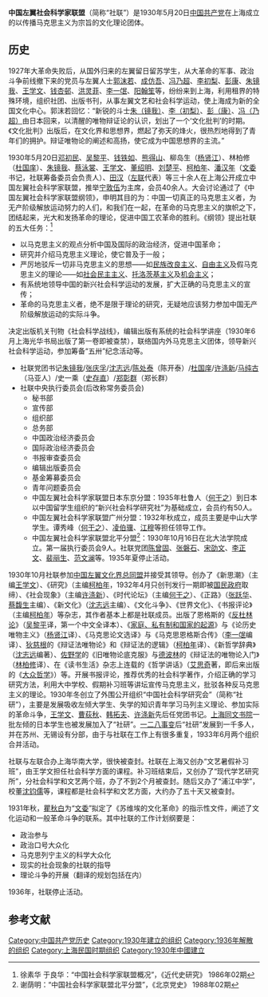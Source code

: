 '''中国左翼社会科学家联盟'''（简称“社联”）是1930年5月20日[[中国共产党|中国共产党]]在上海成立的以传播马克思主义为宗旨的文化理论团体。
==历史==
1927年大革命失败后，从国外归来的左翼留日留苏学生，从大革命的军事、政治斗争前线撤下来的党员与左翼人士[[郭沫若|郭沫若]]、[[成仿吾|成仿吾]]、[[冯乃超|冯乃超]]、[[李初梨|李初梨]]、[[彭康|彭康]]、[[朱镜我|朱镜我]]、[[王学文|王学文]]、[[钱杏邨|钱杏邨]]、[[洪灵菲|洪灵菲]]、[[李一氓|李一氓]]、[[阳翰笙|阳翰笙]]等，纷纷来到上海，利用租界的特殊环境，组织社团、出版书刊，从事左翼文艺和社会科学运动，使上海成为新的全国文化中心。郭沫若回忆：“新锐的斗士[[朱镜我|朱（镜我）]]、[[李初梨|李（初梨）]]、[[彭康|彭（康）]]、[[冯乃超|冯（乃超）]]由日本回来，以清醒的唯物辩证论的认识，划出了一个‘文化批判’的时期。《文化批判》出版后，在文化界和思想界，燃起了弥天的烽火，很热烈地得到了青年们的拥护。辩证唯物论的阐述和高扬，使它成为中国思想界的主流。”

1930年5月20日[[邓初民|邓初民]]、[[吴黎平|吴黎平]]、[[钱铁如|钱铁如]]、[[熊得山|熊得山]]、柳岛生（[[杨贤江|杨贤江]]）、林柏修（[[杜国庠|杜国庠]]）、[[朱镜我|朱镜我]]、[[蔡泳裳|蔡泳裳]]、[[王学文|王学文]]、[[董绍明|董绍明]]、[[刘楚平|刘楚平]]、[[柯柏年|柯柏年]]、[[潘汉年|潘汉年]]（[[文委|文委]]书记，社联筹备委员会负责人）、[[田汉|田汉]]（[[左联|左联]]代表）等三十余人在上海公开成立中国左翼社会科学家联盟，推举[[宁敦伍|宁敦伍]]为主席，会员40余人。大会讨论通过了《中国左翼社会科学家联盟纲领》，申明其目的为：中国一切真正的马克思主义者，为无产阶级解放运动努力的人们，和我们在一起，在革命的马克思主义的旗帜之下，团结起来，光大和发扬革命的理论，促进中国工农革命的胜利。《纲领》提出社联的五大任务：<ref>徐素华  于良华：“中国社会科学家联盟概况”，《近代史研究》 1986年02期</ref>
* 以马克思主义的观点分析中国及国际的政治经济，促进中国革命；
* 研究并介绍马克思主义理论，使它普及于一般；
* 严厉地驳斥一切非马克思主义的思想——如[[民族改良主义|民族改良主义]]、[[自由主义|自由主义]]及假马克思主义的理论——如[[社会民主主义|社会民主主义]]、[[托洛茨基主义|托洛茨基主义]]及[[机会主义|机会主义]]；
* 有系统地领导中国的新兴社会科学运动的发展，扩大正确的马克思主义的宣传；
* 革命的马克思主义者，绝不是限于理论的研究，无疑地应该努力参加中国无产阶级解放运动的实际斗争。
决定出版机关刊物《社会科学战线》，编辑出版有系统的社会科学讲座（1930年6月上海光华书局出版了第一卷即被查禁），联络国内外马克思主义团体，领导新兴社会科学运动，参加筹备“五卅”纪念活动等。

*社联党团书记[[朱镜我|朱镜我]]/[[张庆孚|张庆孚]]/[[沈志远|沈志远]]/[[陈处泰|陈处泰]]（陈开泰）/[[杜国庠|杜国庠]]/[[许涤新|许涤新]]/[[马纯古|马纯古]]（马亚人）/史一乘（[[史存直|史存直]]）/[[郑彰群|郑彰群]]（郑长群）
*社联中央执行委员会(后改称常务委员会)
**秘书部
**宣传部
**组织部
**总务部
**中国政治经济委员会
**国际政治经济委员会
**书报审查委员会
**编辑出版委员会
**基金筹募委员会
**青年问题委员会
** 中国左翼社会科学家联盟日本东京分盟：1935年杜鲁人（[[何干之|何干之]]）到日本以中国留学生组织的“新兴社会科学研究社”为基础成立，会员约有50人。
** 中国左翼社会科学家联盟广州分盟：1932年秋成立，成员主要是中山大学学生。谭秀峰（[[何干之|何干之]]）、[[凌伯骥|凌伯骥]]、[[江穆|江穆]]等担任领导工作。
** 中国左翼社会科学家联盟北平分盟<ref>谢荫明：“中国社会科学家联盟北平分盟”，《北京党史》 1988年02期</ref>：1930年10月16日在北大法学院成立。第一届执行委员会9人。社联党团[[陈曾固|陈曾固]]、[[张磐石|张磐石]]、[[宋劭文|宋劭文]]、[[李正文|李正文]]、[[裴丽生|裴丽生]]、[[范文澜|范文澜]]等。1935年夏停止活动。

1930年10月社联参加[[中国左翼文化界总同盟|中国左翼文化界总同盟]]并接受其领导。创办了《新思潮》（主编[[王学文|王学文]]）、《研究》（主编[[柯柏年|柯柏年]]，1932年4月只创刊发行一期即被[[国民政府|国民政府]]取缔）、《社会现象》（主编[[许涤新|许涤新]]）、《时代论坛》（主编[[何干之|何干之]]）、《正路》（[[张跃华|张跃华]]、[[蔡馥生|蔡馥生]]主编）、《新文化》（[[沈志远|沈志远]]主编）、《文化斗争》、《世界文化》、《书报评论》（主编[[柯柏年|柯柏年]]）等杂志，其作者基本上都是社联成员。出版了恩格斯的《[[反杜林论|反杜林论]]》（[[吴黎平|吴黎平]]译，第一个中文全译本）、《[[家庭、私有制和国家的起源|家庭、私有制和国家的起源]]》与《论历史唯物主义》（[[杨贤江|杨贤江]]译）、《马克思论文选译》与《马克思恩格斯合传》（[[李一氓|李一氓]]编译）、[[狄慈根|狄慈根]]的《辩证法唯物论》和《辩证法的逻辑》（[[柯柏年|柯柏年]]译）、《新哲学辞典》（[[沈志远|沈志远]]编著）、[[佐野学|佐野学]]的《旧唯物论底克服》与[[德波林|德波林]]的《辩证法的唯物论入门》（[[林柏修|林柏修]]译）、在《读书生活》杂志上连载的《哲学讲话》（[[艾思奇|艾思奇]]著，即后来出版的《[[大众哲学|大众哲学]]》）等。开展书报评论，推荐优秀的社会科学著作，介绍正确的学习研究方法，利用大中学校、假期补习班等讲坛宣传马克思主义，批驳各种反马克思主义的理论。1930年冬创立了外围公开组织“中国社会科学研究会”（简称“社研”），主要是发展吸收左倾大学生、失学的知识青年学习马列主义理论、参加实际的革命斗争，[[王学文|王学文]]、[[曹荻秋|曹荻秋]]、[[韩拓夫|韩拓夫]]、[[许涤新|许涤新]]先后任党团书记。[[上海同文书院|上海同文书院]]一批左倾的日本学生也被发展加入了“社研”。[[一二八事变|一二八事变]]后“社研”发展到一千多人，并在苏州、无锡设有分部，由于与社联在工作上有很多重复，1933年6月两个组织合并活动。

社联与左联合办上海华南大学，很快被查封。社联在上海又创办“文艺暑假补习班”，由王学文担任社会科学方面的课程。补习班结束后，又创办了“现代学艺研究所”，分社会科学和文艺两个班，办了不到2个月被查封。随后又办了“浦江中学”，校董[[沈钧儒|沈钧儒]]等，课程都是社会科学和文艺方面，大约办了五十天又被查封。
 
1931年秋，[[瞿秋白|瞿秋白]]为“[[文委|文委]]”拟定了《苏维埃的文化革命》的指示性文件，阐述了文化运动和一般革命斗争的联系。其中社联的工作计划纲要是：
*政治参与
*政治口号大众化
*马克思列宁主义的科学大众化
*现实的社会现象的社联的指导
*理论斗争的开展（翻译的规划包括在内）

1936年，社联停止活动。

==参考文献==
<references/>
[[Category:中国共产党历史|Category:中国共产党历史]]
[[Category:1930年建立的组织|Category:1930年建立的组织]]
[[Category:1936年解散的组织|Category:1936年解散的组织]]
[[Category:上海民国时期组织|Category:上海民国时期组织]]
[[Category:1930年中國建立|Category:1930年中國建立]]